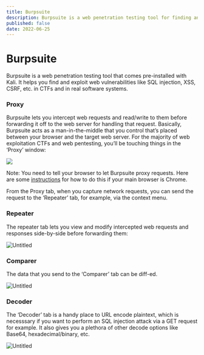 ```yaml
---
title: Burpsuite
description: Burpsuite is a web penetration testing tool for finding and exploiting web vulnerabilities.
published: false
date: 2022-06-25
---
```


# Burpsuite

Burpsuite is a web penetration testing tool that comes pre-installed with Kali. It helps you find and exploit web vulnerabilities like SQL injection, XSS, CSRF, etc. in CTFs and in real software systems.

### Proxy

Burpsuite lets you intercept web requests and read/write to them before forwarding it off to the web server for handling that request. Basically, Burpsuite acts as a man-in-the-middle that you control that’s placed between your browser and the target web server. For the majority of web exploitation CTFs and web pentesting, you’ll be touching things in the ‘Proxy’ window:

![](https://s3.us-west-2.amazonaws.com/secure.notion-static.com/db63de44-de49-4fe5-949d-7d59c7f025d8/Untitled.png?X-Amz-Algorithm=AWS4-HMAC-SHA256&X-Amz-Content-Sha256=UNSIGNED-PAYLOAD&X-Amz-Credential=AKIAT73L2G45EIPT3X45%2F20220410%2Fus-west-2%2Fs3%2Faws4_request&X-Amz-Date=20220410T013941Z&X-Amz-Expires=86400&X-Amz-Signature=0983b33518a2f12a18371522851cfa165337fb08357de2ab357fc0ce27ea296c&X-Amz-SignedHeaders=host&response-content-disposition=filename%20%3D%22Untitled.png%22&x-id=GetObject)

Note: You need to tell your browser to let Burpsuite proxy requests. Here are some [instructions](https://subscription.packtpub.com/book/networking-and-servers/9781788994064/2/ch02lvl1sec19/setting-up-chrome-to-work-with-burp-suite-http-and-https) for how to do this if your main browser is Chrome. 

From the Proxy tab, when you capture network requests, you can send the request to the ‘Repeater’ tab, for example, via the context menu.

### Repeater

The repeater tab lets you view and modify intercepted web requests and responses side-by-side before forwarding them:

![Untitled](https://s3.us-west-2.amazonaws.com/secure.notion-static.com/62bb174a-c9e5-4b4e-a555-841112bfbdd6/Untitled.png?X-Amz-Algorithm=AWS4-HMAC-SHA256&X-Amz-Content-Sha256=UNSIGNED-PAYLOAD&X-Amz-Credential=AKIAT73L2G45EIPT3X45%2F20220410%2Fus-west-2%2Fs3%2Faws4_request&X-Amz-Date=20220410T014015Z&X-Amz-Expires=86400&X-Amz-Signature=546c883cdb911e57e74d2aae81bf6be3b8c3391d6b45446e0f6d1240cecdd3d9&X-Amz-SignedHeaders=host&response-content-disposition=filename%20%3D%22Untitled.png%22&x-id=GetObject)

### Comparer

The data that you send to the ‘Comparer’ tab can be diff-ed.

![Untitled](https://s3.us-west-2.amazonaws.com/secure.notion-static.com/875891bf-e1df-4951-936f-89114a6fb1aa/Untitled.png?X-Amz-Algorithm=AWS4-HMAC-SHA256&X-Amz-Content-Sha256=UNSIGNED-PAYLOAD&X-Amz-Credential=AKIAT73L2G45EIPT3X45%2F20220410%2Fus-west-2%2Fs3%2Faws4_request&X-Amz-Date=20220410T014023Z&X-Amz-Expires=86400&X-Amz-Signature=6e293467cd9c73ef7ce2197fa004663e02ba0b478645bc4c0eefd588a280a7f7&X-Amz-SignedHeaders=host&response-content-disposition=filename%20%3D%22Untitled.png%22&x-id=GetObject)

### Decoder

The ‘Decoder’ tab is a handy place to URL encode plaintext, which is necesssary if you want to perform an SQL injection attack via a GET request for example. It also gives you a plethora of other decode options like Base64, hexadecimal/binary, etc. 

![Untitled](https://s3.us-west-2.amazonaws.com/secure.notion-static.com/f7b1b00c-7ad4-4189-b7c2-37b7a14975eb/Untitled.png?X-Amz-Algorithm=AWS4-HMAC-SHA256&X-Amz-Content-Sha256=UNSIGNED-PAYLOAD&X-Amz-Credential=AKIAT73L2G45EIPT3X45%2F20220410%2Fus-west-2%2Fs3%2Faws4_request&X-Amz-Date=20220410T014025Z&X-Amz-Expires=86400&X-Amz-Signature=8c9d3b72afcbc243553113c3f1abaad0cdad07e23a1ad65dd48e9e8e517c0fa8&X-Amz-SignedHeaders=host&response-content-disposition=filename%20%3D%22Untitled.png%22&x-id=GetObject)
